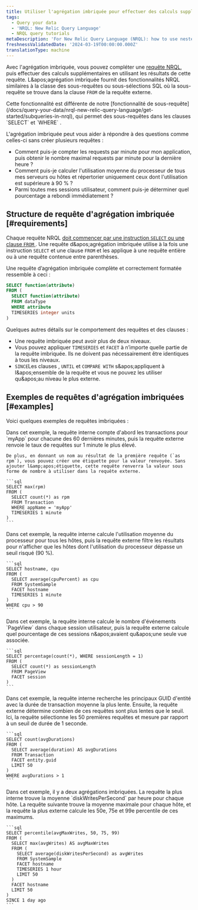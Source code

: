 ```yaml
---
title: Utiliser l'agrégation imbriquée pour effectuer des calculs supplémentaires
tags:
  - Query your data
  - 'NRQL: New Relic Query Language'
  - NRQL query tutorials
metaDescription: 'For New Relic Query Language (NRQL): how to use nested aggregation to understand how many users complete a set of steps in a procedure.'
freshnessValidatedDate: '2024-03-19T00:00:00.000Z'
translationType: machine
---
```


Avec l&apos;agrégation imbriquée, vous pouvez compléter une [requête NRQL](/docs/query-data/nrql-new-relic-query-language/getting-started/introduction-nrql), puis effectuer des calculs supplémentaires en utilisant les résultats de cette requête. L&amp;apos;agrégation imbriquée fournit des fonctionnalités NRQL similaires à la classe des sous-requêtes ou sous-sélections SQL où la sous-requête se trouve dans la clause `FROM` de la requête externe.

<Callout variant="tip">
  Cette fonctionnalité est différente de notre [fonctionnalité de sous-requête](/docs/query-your-data/nrql-new-relic-query-language/get-started/subqueries-in-nrql), qui permet des sous-requêtes dans les clauses `SELECT` et `WHERE` .
</Callout>

L&apos;agrégation imbriquée peut vous aider à répondre à des questions comme celles-ci sans créer plusieurs requêtes :

* Comment puis-je compter les requests par minute pour mon application, puis obtenir le nombre maximal requests par minute pour la dernière heure ?
* Comment puis-je calculer l&apos;utilisation moyenne du processeur de tous mes serveurs ou hôtes et répertorier uniquement ceux dont l&apos;utilisation est supérieure à 90 % ?
* Parmi toutes mes sessions utilisateur, comment puis-je déterminer quel pourcentage a rebondi immédiatement ?

## Structure de requête d&apos;agrégation imbriquée [#requirements]

Chaque requête NRQL [doit commencer par une instruction `SELECT` ou une clause `FROM` ](/docs/query-data/nrql-new-relic-query-language/getting-started/nrql-syntax-clauses-functions). Une requête d&amp;apos;agrégation imbriquée utilise à la fois une instruction `SELECT` et une clause `FROM` et les applique à une requête entière ou à une requête contenue entre parenthèses.

Une requête d’agrégation imbriquée complète et correctement formatée ressemble à ceci :

```sql
SELECT function(attribute)
FROM (
  SELECT function(attribute)
  FROM dataType
  WHERE attribute
  TIMESERIES integer units
)
```

Quelques autres détails sur le comportement des requêtes et des clauses :

* Une requête imbriquée peut avoir plus de deux niveaux.
* Vous pouvez appliquer `TIMESERIES` et `FACET` à n’importe quelle partie de la requête imbriquée. Ils ne doivent pas nécessairement être identiques à tous les niveaux.
* `SINCE`Les clauses , `UNTIL` et `COMPARE WITH` s&amp;apos;appliquent à l&amp;apos;ensemble de la requête et vous ne pouvez les utiliser qu&amp;apos;au niveau le plus externe.

## Exemples de requêtes d&apos;agrégation imbriquées [#examples]

Voici quelques exemples de requêtes imbriquées :

<CollapserGroup>
  <Collapser id="total-tx" title="Nombre total de transactions et taux de réponse le plus élevé en une minute">
    Dans cet exemple, la requête interne compte d&apos;abord les transactions pour `myApp` pour chacune des 60 dernières minutes, puis la requête externe renvoie le taux de requêtes sur 1 minute le plus élevé.

    De plus, en donnant un nom au résultat de la première requête (`as rpm`), vous pouvez créer une étiquette pour la valeur renvoyée. Sans ajouter l&amp;apos;étiquette, cette requête renverra la valeur sous forme de nombre à utiliser dans la requête externe.

    ```sql
    SELECT max(rpm)
    FROM (
      SELECT count(*) as rpm
      FROM Transaction
      WHERE appName = 'myApp'
      TIMESERIES 1 minute
    )
    ```
  </Collapser>

  <Collapser id="avg-cpu" title="Utilisation moyenne du processeur et utilisation du processeur supérieure à 90 %">
    Dans cet exemple, la requête interne calcule l&apos;utilisation moyenne du processeur pour tous les hôtes, puis la requête externe filtre les résultats pour n&apos;afficher que les hôtes dont l&apos;utilisation du processeur dépasse un seuil risqué (90 %).

    ```sql
    SELECT hostname, cpu
    FROM (
      SELECT average(cpuPercent) as cpu
      FROM SystemSample
      FACET hostname
      TIMESERIES 1 minute
    )
    WHERE cpu > 90
    ```
  </Collapser>

  <Collapser id="pageviews" title="Pages vues dans chaque session utilisateur et nombre de sessions avec une seule page vue">
    Dans cet exemple, la requête interne calcule le nombre d&apos;événements `PageView` dans chaque session utilisateur, puis la requête externe calcule quel pourcentage de ces sessions n&amp;apos;avaient qu&amp;apos;une seule vue associée.

    ```sql
    SELECT percentage(count(*), WHERE sessionLength = 1)
    FROM (
      SELECT count(*) as sessionLength
      FROM PageView
      FACET session
    )
    ```
  </Collapser>

  <Collapser id="x-slowest-entity" title="Nombre d'entités parmi les N premières transactions qui sont plus lentes que X">
    Dans cet exemple, la requête interne recherche les principaux GUID d&apos;entité avec la durée de transaction moyenne la plus lente. Ensuite, la requête externe détermine combien de ces requêtes sont plus lentes que le seuil. Ici, la requête sélectionne les 50 premières requêtes et mesure par rapport à un seuil de durée de 1 seconde.

    ```sql
    SELECT count(avgDurations)
    FROM (
      SELECT average(duration) AS avgDurations
      FROM Transaction
      FACET entity.guid
      LIMIT 50
    )
    WHERE avgDurations > 1
    ```
  </Collapser>

  <Collapser id="disk-writes-percentile" title="centile des hôtes avec la moyenne la plus élevée d'écritures sur disque par heure">
    Dans cet exemple, il y a deux agrégations imbriquées. La requête la plus interne trouve la moyenne `diskWritesPerSecond` par heure pour chaque hôte. La requête suivante trouve la moyenne maximale pour chaque hôte, et la requête la plus externe calcule les 50e, 75e et 99e percentile de ces maximums.

    ```sql
    SELECT percentile(avgMaxWrites, 50, 75, 99)
    FROM (
      SELECT max(avgWrites) AS avgMaxWrites
      FROM (
        SELECT average(diskWritesPerSecond) as avgWrites
        FROM SystemSample
        FACET hostname
        TIMESERIES 1 hour
        LIMIT 50
      )
      FACET hostname
      LIMIT 50
    )
    SINCE 1 day ago
    ```
  </Collapser>
</CollapserGroup>
